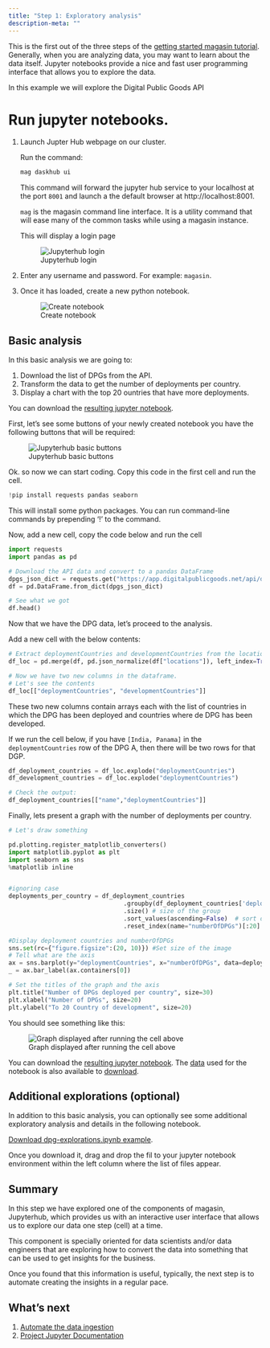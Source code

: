 ```yaml
---
title: "Step 1: Exploratory analysis"
description-meta: ""
---
```


This is the first out of the three steps of the [getting started magasin tutorial](tutorial-overview.qmd). Generally, when you are analyzing data, you may want to learn about the data itself. Jupyter notebooks provide a nice and fast user programming interface that allows you to explore the data.

In this example we will explore the Digital Public Goods API


# Run jupyter notebooks.

1. Launch Jupter Hub webpage on our cluster. 

    Run the command: 

    ```sh
    mag daskhub ui
    ```

   This command will forward the jupyter hub service to your localhost at the port `8001` and launch a the default browser at http://localhost:8001.

   :::{.callout-note}
   `mag` is the magasin command line interface. It is a utility command that will ease many of the common tasks while using a magasin instance. 
   :::

    This will display a login page

     ![Jupyterhub login](../images/get-started/jupyterhub-login.png)



2. Enter any username and password. For example: `magasin`.

3. Once it has loaded, create a new python notebook.  

      ![Create notebook](../images/get-started/jupyterhub-create-python-notebook.png)

## Basic analysis

In this basic analysis we are going to:

1. Download the list of DPGs from the API.
2. Transform the data to get the number of deployments per country.
3. Display a chart with the top 20 ountries that have more deployments.

You can download the [resulting jupyter notebook](https://github.com/unicef/magasin/blob/main/examples/dpga-explorations/dpga-basic.ipynb).


First, let's see some buttons of your newly created notebook you have the following buttons that will be required:

   ![Jupyterhub basic buttons](../images/get-started/jupyterhub-basic-ui-cells.png)


Ok. so now we can start coding. Copy this code in the first cell and run the cell.

```python
!pip install requests pandas seaborn
```

This will install some python packages. You can run command-line commands by prepending '!' to the command.

Now, add a new cell, copy the code below and run the cell

```python
import requests
import pandas as pd

# Download the API data and convert to a pandas DataFrame
dpgs_json_dict = requests.get("https://app.digitalpublicgoods.net/api/dpgs").json()
df = pd.DataFrame.from_dict(dpgs_json_dict)

# See what we got
df.head()
```

Now that we have the DPG data, let's proceed to the analysis.

Add a new cell with the below contents:
```python
# Extract deploymentCountries and developmentCountries from the locations column.
df_loc = pd.merge(df, pd.json_normalize(df["locations"]), left_index=True, right_index=True)

# Now we have two new columns in the dataframe. 
# Let's see the contents
df_loc[["deploymentCountries", "developmentCountries"]]
```

These two new columns contain arrays each with the list of countries in which the DPG has been deployed and countries where de DPG has been developed.

If we run the cell below, if you have `[India, Panama]` in the `deploymentCountries` row of the DPG A, then there will be two rows for that DGP. 

```python
df_deployment_countries = df_loc.explode("deploymentCountries")
df_development_countries = df_loc.explode("deploymentCountries")

# Check the output:
df_deployment_countries[["name","deploymentCountries"]]
```

Finally, lets present a graph with the number of deployments per country.

```python
# Let's draw something

pd.plotting.register_matplotlib_converters()
import matplotlib.pyplot as plt
import seaborn as sns
%matplotlib inline


#ignoring case
deployments_per_country = df_deployment_countries
                                .groupby(df_deployment_countries['deploymentCountries'].str.lower()) # group by country
                                .size() # size of the group
                                .sort_values(ascending=False)  # sort descending
                                .reset_index(name="numberOfDPGs")[:20] # Only 20

#Display deployment countries and numberOfDPGs
sns.set(rc={"figure.figsize":(20, 10)}) #Set size of the image
# Tell what are the axis
ax = sns.barplot(y="deploymentCountries", x="numberOfDPGs", data=deployments_per_country )
_ = ax.bar_label(ax.containers[0])

# Set the titles of the graph and the axis
plt.title("Number of DPGs deployed per country", size=30)
plt.xlabel("Number of DPGs", size=20)
plt.ylabel("To 20 Country of development", size=20)
```

You should see something like this:

![Graph displayed after running the cell above](../images/get-started/jupyterhub-graph-deployment-countries.png)


You can download the [resulting jupyter notebook](https://github.com/unicef/magasin/blob/main/examples/dpga-explorations/dpga-basic.ipynb). The [data](https://github.com/unicef/magasin/tree/main/examples/dpga-explorations/data) used for the notebook is also available to [download](https://github.com/unicef/magasin/tree/main/examples/dpga-explorations/data).


## Additional explorations (optional)

In addition to this basic analysis, you can optionally see some additional exploratory analysis and details in the following notebook.

[Download dpg-explorations.ipynb example](https://github.com/unicef/magasin/blob/main/examples/dpga-explorations/dpg-explorations.ipynb){.btn-action-primary .btn-action .btn .btn-outline-primary  role="button"}.

Once you download it, drag and drop the fil to your jupyter notebook environment within the left column where the list of files appear.


## Summary

In this step we have explored one of the components of magasin, Jupyterhub, which provides us with an interactive user interface that allows us to explore our data one step (cell) at a time. 

This component is specially oriented for data scientists and/or data engineers that are exploring how to convert the data into something that can be used to get insights for the business.

Once you found that this information is useful, typically, the next step is to automate creating the insights in a regular pace.

## What's next

1. [Automate the data ingestion](./automate-data-ingestion.qmd)
2. [Project Jupyter Documentation](https://docs.jupyter.org/en/latest/)

<!-- TODO add link to setup jupyter hub -->

